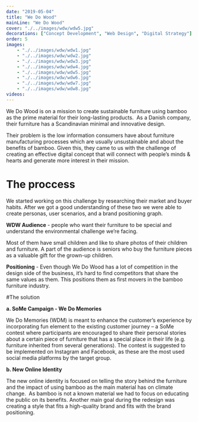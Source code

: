 ```yaml
---
date: "2019-05-04"
title: "We Do Wood"
mainLine: "We Do Wood"
cover: "./../images/wdw/wdw5.jpg"
decorations: ["Concept Development", "Web Design", "Digital Strategy"]
order: 5
images: 
    - "./../images/wdw/wdw1.jpg"
    - "./../images/wdw/wdw2.jpg"
    - "./../images/wdw/wdw3.jpg"
    - "./../images/wdw/wdw4.jpg"
    - "./../images/wdw/wdw5.jpg"
    - "./../images/wdw/wdw6.jpg"
    - "./../images/wdw/wdw7.jpg"
    - "./../images/wdw/wdw8.jpg"
videos:
---
```


<ProjectHeroSection>
<div>

We Do Wood is on a mission to create sustainable furniture using bamboo as the prime material for their long-lasting products.  As a Danish company, their furniture has a Scandinavian minimal and innovative design. 

</div>
</ProjectHeroSection>

<ProjectSection>
<div>

Their problem is the low information consumers have about furniture manufacturing processes which are usually unsustainable and about the benefits of bamboo. Given this, they came to us with the challenge of creating an effective digital concept that will connect with people’s minds & hearts and generate more interest in their mission.

</div>
</ProjectSection>
<Image1 height={700} width={700}/>
<ProjectSection>

# The proccess

We started working on this challenge by researching their market and buyer habits. After we got a good understanding of these two we were able to create personas, user scenarios, and a brand positioning graph.

**WDW Audience** - people who want their furniture to be special and understand the environmental challenge we’re facing. 

</ProjectSection>
<ProjectSection>

Most of them have small children and like to share photos of their children and furniture.
A part of the audience is seniors who buy the furniture pieces as a valuable gift for the grown-up children.

**Positioning** - Even though We Do Wood has a lot of competition in the design side of the business, it’s hard to find competitors that share the same values as them. This positions them as first movers in the bamboo furniture industry.

</ProjectSection>
<Image2 height={1373} width={736} title="Market Positioning"/>

<ProjectSection>

#The solution

**a. SoMe Campaign - We Do Memories**

We Do Memories (WDM) is meant to enhance the customer’s experience by incorporating fun element to the existing customer journey – a SoMe contest where participants are encouraged to share their personal stories about a certain piece of furniture that has a special place in their life (e.g. furniture inherited from several generations). The contest is suggested to be implemented on Instagram and Facebook, as these are the most used social media platforms by the target group.

</ProjectSection>

<ProjectSection>

**b. New Online Identity**

The new online identity is focused on telling the story behind the furniture and the impact of using bamboo as the main material has on climate change. 
As bamboo is not a known material we had to focus on educating the public on its benefits.
Another main goal during the redesign was creating a style that fits a high-quality brand and fits with the brand positioning. 

</ProjectSection>

<Image3 height={1120} width={720} title="Campaign Poster"/>
<Image4 height={1120} width={720} title="Small Style Guide"/>
<Image5 height={1120} width={720} title="Homepage hero"/>
<Image6 height={1120} width={720} title="Product Page"/>
<Image7 height={1120} width={720} title="Website sections"/>
<Image8 height={1120} width={720} title="Responsive "/>
